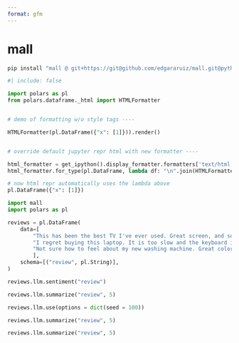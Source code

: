 ```yaml
---
format: gfm
---
```


# mall



```python
pip install "mall @ git+https://git@github.com/edgararuiz/mall.git@python#subdirectory=python"
```

```python
#| include: false

import polars as pl
from polars.dataframe._html import HTMLFormatter


# demo of formatting w/o style tags ----

HTMLFormatter(pl.DataFrame({"x": [1]})).render()


# override default jupyter repr html with new formatter ----

html_formatter = get_ipython().display_formatter.formatters['text/html']
html_formatter.for_type(pl.DataFrame, lambda df: "\n".join(HTMLFormatter(df).render()))

# now html repr automatically uses the lambda above
pl.DataFrame({"x": [1]})
```

```python
import mall 
import polars as pl

reviews = pl.DataFrame(
    data=[
        "This has been the best TV I've ever used. Great screen, and sound.", 
        "I regret buying this laptop. It is too slow and the keyboard is too noisy",
        "Not sure how to feel about my new washing machine. Great color, but hard to figure"
        ],
    schema=[("review", pl.String)],
)
```


```python
reviews.llm.sentiment("review")
```


```python
reviews.llm.summarize("review", 5)
```

```python
reviews.llm.use(options = dict(seed = 100))
```

```python
reviews.llm.summarize("review", 5)
```

```python
reviews.llm.summarize("review", 5)
```